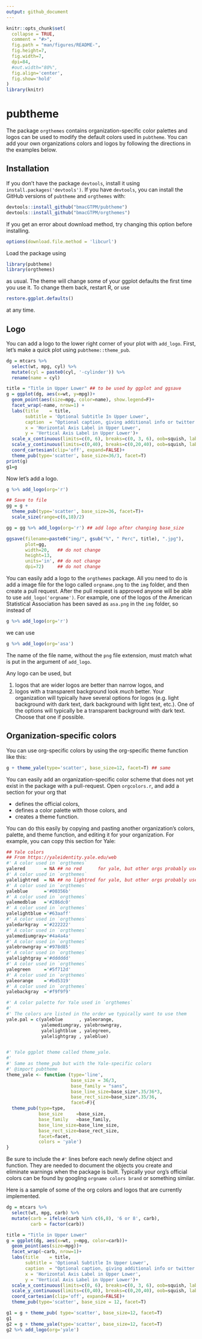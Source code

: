 ```yaml
---
output: github_document
---
```


<!-- README.md is generated from README.Rmd. Please edit that file -->

```r
knitr::opts_chunk$set(
  collapse = TRUE,
  comment = "#>",
  fig.path = "man/figures/README-",
  fig.height=7, 
  fig.width=7,
  dpi=84,
  #out.width="80%",
  fig.align='center',
  fig.show='hold'
)
library(knitr)
```

# pubtheme

<!-- badges: start -->
<!-- badges: end -->

The package `orgthemes` contains organization-specific color palettes and logos can be used to modify the default colors used in `pubtheme`. You can add your own organizations colors and logos by following the directions in the examples below. 

## Installation

If you don't have the package `devtools`, install it using `install.packages('devtools')`. If you have `devtools`, you can install the GitHub versions of `pubtheme` and `orgthemes` with:

``` r
devtools::install_github("bmacGTPM/pubtheme")
devtools::install_github("bmacGTPM/orgthemes")
```

If you get an error about download method, try changing this option before installing. 

```r
options(download.file.method = 'libcurl')
```

Load the package using 

```r
library(pubtheme)
library(orgthemes)
```

as usual. The theme will change some of your ggplot defaults the first time you use it. To change them back, restart R, or use 

```r
restore.ggplot.defaults()
```

at any time. 

## Logo
You can add a logo to the lower right corner of your plot with `add_logo`. First, let's make a quick plot using `pubtheme::theme_pub`. 

```r
dg = mtcars %>%
  select(wt, mpg, cyl) %>%
  mutate(cyl = paste0(cyl, '-cylinder')) %>%
  rename(name = cyl)

title = "Title in Upper Lower" ## to be used by ggplot and ggsave
g = ggplot(dg, aes(x=wt, y=mpg))+
  geom_point(aes(size=mpg, color=name), show.legend=F)+
  facet_wrap(~name, nrow=1) +
  labs(title    = title,
       subtitle = 'Optional Subtitle In Upper Lower',
       caption  = "Optional caption, giving additional info or twitter handle",
       x = 'Horizontal Axis Label in Upper Lower',
       y = 'Vertical Axis Label in Upper Lower')+
  scale_x_continuous(limits=c(0, 6), breaks=c(0, 3, 6), oob=squish, labels=comma_format(accuracy = 1))+
  scale_y_continuous(limits=c(0,40), breaks=c(0,20,40), oob=squish, labels=comma)+
  coord_cartesian(clip='off', expand=FALSE)+
  theme_pub(type='scatter', base_size=36/3, facet=T)
print(g)
g1=g
```

Now let's add a logo.

```r
g %>% add_logo(org='r') 

## Save to file
gg = g +
  theme_pub(type='scatter', base_size=36, facet=T)+ 
  scale_size(range=c(6,18)/2)

gg = gg %>% add_logo(org='r') ## add logo after changing base_size

ggsave(filename=paste0("img/", gsub("%", " Perc", title), ".jpg"), 
       plot=gg, 
       width=20,   ## do not change
       height=13,  
       units='in', ## do not change
       dpi=72)     ## do not change

```

You can easily add a logo to the `orgthemes` package.  All you need to do is add a image file for the logo called `orgname.png` to the `img` folder, and then create a pull request. After the pull request is approved anyone will be able to use `add_logo('orgname')`. For example, one of the logos of the American Statistical Association has been saved as `asa.png` in the `img` folder, so instead of 

```r
g %>% add_logo(org='r')
```

we can use

```r
g %>% add_logo(org='asa')
```

The name of the file name, without the `png` file extension, must match what is put in the argument of `add_logo`. 

Any logo can be used, but 

1. logos that are wider logos are better than narrow logos, and  
2. logos with a transparent background look *much* better. Your organization will typically have several options for logos (e.g. light background with dark text, dark background with light text, etc.). One of the options will typically be a transparent background with dark text. Choose that one if possible. 


## Organization-specific colors
You can use org-specific colors by using the org-specific theme function like this:

```r
g + theme_yale(type='scatter', base_size=12, facet=T) ## same
```

You can easily add an organization-specific color scheme that does not yet exist in the package with a pull-request.  Open `orgcolors.r`, and add a section for your org that 

- defines the official colors, 
- defines a color palette with those colors, and 
- creates a theme function. 

You can do this easily by copying and pasting another organization's colors, 
palette, and theme function, and editing it for your organization. For example, 
you can copy this section for Yale:

```r
## Yale colors
## From https://yaleidentity.yale.edu/web
#' A color used in `orgthemes`
yalered       = NA ## no red      for yale, but other orgs probably use this
#' A color used in `orgthemes`
yalelightred  = NA ## no lightred for yale, but other orgs probably use this
#' A color used in `orgthemes`
yaleblue      ='#00356b'
#' A color used in `orgthemes`
yalemedblue   ='#286dc0'
#' A color used in `orgthemes`
yalelightblue ='#63aaff'
#' A color used in `orgthemes`
yaledarkgray  ='#222222'
#' A color used in `orgthemes`
yalemediumgray='#4a4a4a'
#' A color used in `orgthemes`
yalebrowngray ='#978d85'
#' A color used in `orgthemes`
yalelightgray ='#dddddd'
#' A color used in `orgthemes`
yalegreen     ='#5f712d'
#' A color used in `orgthemes`
yaleorange    ='#bd5319'
#' A color used in `orgthemes`
yalebackgray  ='#f9f9f9'

#' A color palette for Yale used in `orgthemes`
#'
#' The colors are listed in the order we typically want to use them
yale.pal = c(yaleblue      , yaleorange,
             yalemediumgray, yalebrowngray,
             yalelightblue , yalegreen,
             yalelightgray , yaleblue)


#' Yale ggplot theme called theme_yale.
#'
#' Same as theme_pub but with the Yale-specific colors
#' @import pubtheme
theme_yale <- function (type='line',
                        base_size = 36/3,
                        base_family = "sans",
                        base_line_size=base_size*.35/36*3,
                        base_rect_size=base_size*.35/36,
                        facet=F){
  theme_pub(type=type,
            base_size     =base_size,
            base_family   =base_family,
            base_line_size=base_line_size,
            base_rect_size=base_rect_size,
            facet=facet,
            colors = 'yale')
}

```

Be sure to include the `#'` lines before each newly define object and function. They are needed to document the objects you create and eliminate warnings when the package is built. Typically your org's official colors can be found by googling `orgname colors brand` or something similar. 

Here is a sample of some of the org colors and logos that are currently implemented. 

```r
dg = mtcars %>% 
  select(wt, mpg, carb) %>%
  mutate(carb = ifelse(carb %in% c(6,8), '6 or 8', carb),
         carb = factor(carb))

title = "Title in Upper Lower" 
g = ggplot(dg, aes(x=wt, y=mpg, color=carb))+
  geom_point(aes(size=mpg))+
  facet_wrap(~carb, nrow=1)+
  labs(title    = title,
       subtitle = 'Optional Subtitle In Upper Lower',
       caption  = "Optional caption, giving additional info or twitter handle",
       x = 'Horizontal Axis Label in Upper Lower',
       y = 'Vertical Axis Label in Upper Lower')+
  scale_x_continuous(limits=c(0, 6), breaks=c(0, 3, 6), oob=squish, labels=comma)+
  scale_y_continuous(limits=c(0,40), breaks=c(0,20,40), oob=squish, labels=comma)+
  coord_cartesian(clip='off', expand=FALSE)+
  theme_pub(type='scatter', base_size = 12, facet=T) 

g1 = g + theme_pub( type='scatter', base_size=12, facet=T) 
g1 
g2 = g + theme_yale(type='scatter', base_size=12, facet=T)
g2 %>% add_logo(org='yale')

```

